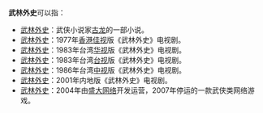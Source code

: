 {{NoteTA
|T=zh-hant:武林外史; zh-hans:武林外史
|reason=4
}}
'''武林外史'''可以指：
*[[武林外史|武林外史]]：武侠小说家[[古龙|古龙]]的一部小说。
*[[武林外史_(1977年电视剧)|武林外史]]：1977年[[香港|香港]][[佳藝電視|佳视]]版《武林外史》电视剧。
*[[武林外史_(1983年华视电视剧)|武林外史]]：1983年台湾[[中華電視公司|华视]]版《武林外史》电视剧。
*[[武林外史_(1983年台视电视剧)|武林外史]]：1983年台湾[[臺灣電視公司|台视]]版《武林外史》电视剧。
*[[武林外史_(1986年电视剧)|武林外史]]：1986年台湾[[中國電視公司|中视]]版《武林外史》电视剧。
*[[武林外史_(2001年电视剧)|武林外史]]：2001年内地版《武林外史》电视剧。
*[[武林外史_(网络游戏)|武林外史]]：2004年由[[盛大网络|盛大网络]]开发运营，2007年停运的一款武侠类网络游戏。
{{disambig|W武|Cat=四字作品消歧义}}